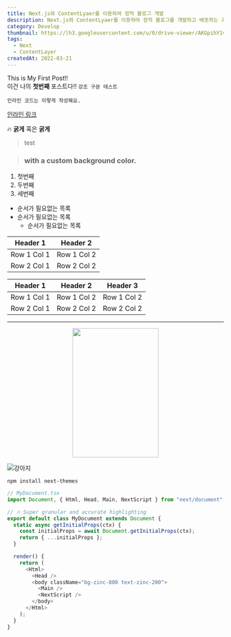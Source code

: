 ```yaml
---
title: Next.js와 ContentLyaer를 이용하여 정적 블로그 개발
description: Next.js와 ContentLyaer를 이용하여 정적 블로그를 개발하고 배포하는 과정을 알아봅시다.
category: Develop
thumbnail: https://lh3.googleusercontent.com/u/0/drive-viewer/AKGpihY1vfPCsYA8_zvlmdIWOEp56ePYCq3QnJDHYct4moWSz69uB7whybh4ALu4R13JBL7231capkGQ5U3ROutJjrIFqUYKA8gRqMU=w2436-h1798
tags:
  - Next
  - ContentLayer
createdAt: 2022-03-21
---
```


This is My First Post!! <br />
이건 나의 <strong>첫번째</strong> 포스트다!!
<code>강조 구문 테스트</code>

`인라인 코드는 이렇게 작성해요.`

[인라인 링크](https://velog.io/)

🔥 
**굵게** 혹은 **굵게**  

> test

> ### with a custom background color. 

1. 첫번째
2. 두번째
3. 세번째

- 순서가 필요없는 목록
- 순서가 필요없는 목록
  - 순서가 필요없는 목록

| Header 1 | Header 2 |
|----------|----------|
| Row 1 Col 1 | Row 1 Col 2 |
| Row 2 Col 1 | Row 2 Col 2 |

| Header 1 | Header 2 | Header 3 |
|----------|----------|----------|
| Row 1 Col 1 | Row 1 Col 2 | Row 1 Col 2 |
| Row 2 Col 1 | Row 2 Col 2 | Row 2 Col 2 |

***

<center>
  <img
    src="https://s.pstatic.net/static/www/mobile/edit/2021/0701/cropImg_728x360_67071928262748357.jpeg"
    width="200"
    height="300"
  />
</center>

![강아지](https://s.pstatic.net/static/www/mobile/edit/2021/0701/cropImg_728x360_67071928262748357.jpeg)

``` npm
npm install next-themes
```

```javascript
// MyDocument.tsx
import Document, { Html, Head, Main, NextScript } from "next/document";

// 🔥 Super granular and accurate highlighting
export default class MyDocument extends Document {
  static async getInitialProps(ctx) {
    const initialProps = await Document.getInitialProps(ctx);
    return { ...initialProps };
  }

  render() {
    return (
      <Html>
        <Head />
        <body className="bg-zinc-800 text-zinc-200">
          <Main />
          <NextScript />
        </body>
      </Html>
    );
  }
}
```
